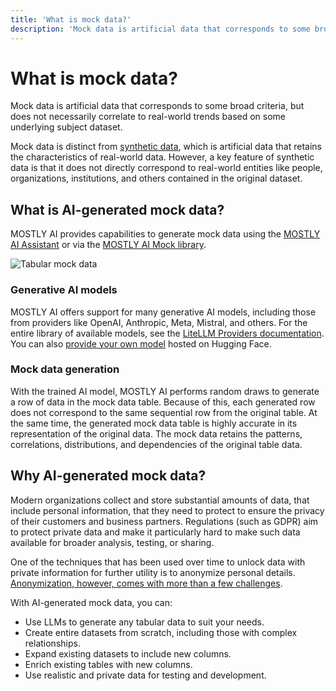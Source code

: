 ```yaml
---
title: 'What is mock data?'
description: 'Mock data is artificial data that corresponds to some broad criteria, but does not necessarily correlate to real-world trends based on some underlying subject dataset.'
---
```



# What is mock data?

Mock data is artificial data that corresponds to some broad criteria, but does not necessarily correlate to real-world trends based on some underlying subject dataset.

Mock data is distinct from [synthetic data](/concepts/what-is-synthetic-data), which is artificial data that retains the characteristics of real-world data. However, a key feature of synthetic data is that it does not directly correspond to real-world entities like people, organizations, institutions, and others contained in the original dataset.

## What is AI-generated mock data?

MOSTLY AI provides capabilities to generate mock data using the [MOSTLY AI Assistant](/assistant) or via the [MOSTLY AI Mock library](https://github.com/mostly-ai/mostlyai-mock).

<Image src="/docimages/concepts/tabular-md/tabular-mock-data.webp" alt="Tabular mock data" width={800} height={300} />

### Generative AI models

MOSTLY AI offers support for many generative AI models, including those from providers like OpenAI, Anthropic, Meta, Mistral, and others. For the entire library of available models, see the [LiteLLM Providers documentation](https://docs.litellm.ai/docs/providers/). You can also [provide your own model](/administration/models) hosted on Hugging Face.

### Mock data generation

With the trained AI model, MOSTLY AI performs random draws to generate a row of data in the mock data table. Because of this, each generated row does not correspond to the same sequential row from the original table. At the same time, the generated mock data table is highly accurate in its representation of the original data. The mock data retains the patterns, correlations, distributions, and dependencies of the original table data.

## Why AI-generated mock data?

Modern organizations collect and store substantial amounts of data, that include personal information, that they need to protect to ensure the privacy of their customers and business partners. Regulations (such as GDPR) aim to protect private data and make it particularly hard to make such data available for broader analysis, testing, or sharing.

One of the techniques that has been used over time to unlock data with private information for further utility is to anonymize personal details. [Anonymization, however, comes with more than a few challenges](https://mostly.ai/synthetic-data-platform/what-is-data-anonymization).

With AI-generated mock data, you can:

- Use LLMs to generate any tabular data to suit your needs.
- Create entire datasets from scratch, including those with complex relationships.
- Expand existing datasets to include new columns.
- Enrich existing tables with new columns.
- Use realistic and private data for testing and development.
